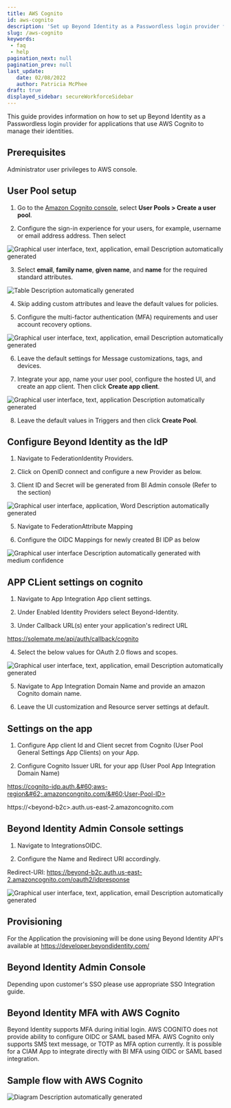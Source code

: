 ```yaml
---
title: AWS Cognito
id: aws-cognito
description: 'Set up Beyond Identity as a Passwordless login provider for applications that use AWS Cognito to manage their identities. '
slug: /aws-cognito 
keywords: 
 - faq
 - help
pagination_next: null
pagination_prev: null
last_update: 
   date: 02/08/2022
   author: Patricia McPhee
draft: true
displayed_sidebar: secureWorkforceSidebar
---
```






This guide provides information on how to set up Beyond Identity as a Passwordless login provider for applications that use AWS Cognito to manage their identities.  


## Prerequisites
Administrator user privileges to AWS console.




## User Pool setup

<awsCognitoFlow />

<!-- 
Why are we not just giving them the [link](https://docs.aws.amazon.com/cognito/latest/developerguide/tutorial-create-user-pool.html) to the vendor documentation, which is always up to date, so we can focus on integrating Beyond Identity with AWS.
-->

1. Go to the [Amazon Cognito console](https://console.aws.amazon.com/cognito/home), select **User Pools > Create a user pool**.

2. Configure the sign-in experience for your users, for example, username or email address address. Then select

  ![Graphical user interface, text, application, email Description automatically generated](../images/aws/image2.png)

3. Select **email**, **family name**, **given name**, and **name** for the required standard attributes. 

  ![Table Description automatically generated](../images/aws/image3.png)

4. Skip adding custom attributes and leave the default values for policies.

5. Configure the multi-factor authentication (MFA) requirements and user account recovery options.

  ![Graphical user interface, text, application, email Description automatically generated](../images/aws/image4.png)

6. Leave the default settings for Message customizations, tags, and devices.

7. Integrate your app, name your user pool, configure the hosted UI, and create an app client. Then click **Create app client**. 

  ![Graphical user interface, text, application Description automatically generated](../images/aws/image5.png)

8. Leave the default values in Triggers and then click **Create Pool**.


## Configure Beyond Identity as the IdP

1. Navigate to FederationIdentity Providers.

3. Click on OpenID connect and configure a new Provider as below.

4. Client ID and Secret will be generated from BI Admin console (Refer to the section)

  ![Graphical user interface, application, Word Description automatically generated](../images/aws/image6.png)

5. Navigate to FederationAttribute Mapping

6. Configure the OIDC Mappings for newly created BI IDP as below

  ![Graphical user interface Description automatically generated with medium confidence](../images/aws/image7.png)

## APP CLient settings on cognito

1. Navigate to App Integration App client settings.

2. Under Enabled Identity Providers select Beyond-Identity.

3. Under Callback URL(s) enter your application's redirect URL

  https://solemate.me/api/auth/callback/cognito

4. Select the below values for OAuth 2.0 flows and scopes.

  ![Graphical user interface, text, application, email Description automatically generated](../images/aws/image8.png)

5. Navigate to App Integration Domain Name and provide an amazon Cognito domain name.

6. Leave the UI customization and Resource server settings at default.

## Settings on the app

1. Configure App client Id and Client secret from Cognito (User Pool General Settings App Clients) on your App.

2. Configure Cognito Issuer URL for your app (User Pool App Integration Domain Name)

  https://cognito-idp.auth.&#60;aws-region&#62;.amazoncongnito.com/&#60;User-Pool-ID>

  https://&#60;beyond-b2c&#62;.auth.us-east-2.amazoncognito.com

## Beyond Identity Admin Console settings

1. Navigate to IntegrationsOIDC.

2. Configure the Name and Redirect URI accordingly.

  Redirect-URI: https://beyond-b2c.auth.us-east-2.amazoncognito.com/oauth2/idpresponse

  ![Graphical user interface, text, application, email Description automatically generated](../images/aws/image9.png)

## Provisioning

For the Application the provisioning will be done using Beyond Identity API's available at <https://developer.beyondidentity.com/>

## Beyond Identity Admin Console

Depending upon customer's SSO please use appropriate SSO Integration guide.

## Beyond Identity MFA with AWS Cognito

Beyond Identity supports MFA during initial login. AWS COGNITO does not provide ability to configure OIDC or SAML based MFA. AWS Cognito only supports SMS text message, or TOTP as MFA option currently. It is possible for a CIAM App to integrate directly with BI MFA using OIDC or SAML based integration.

## Sample flow with AWS Cognito

<awsCognitoFlow />

![Diagram Description automatically generated](../images/aws/image10.png)


<awsDiagramFlow />